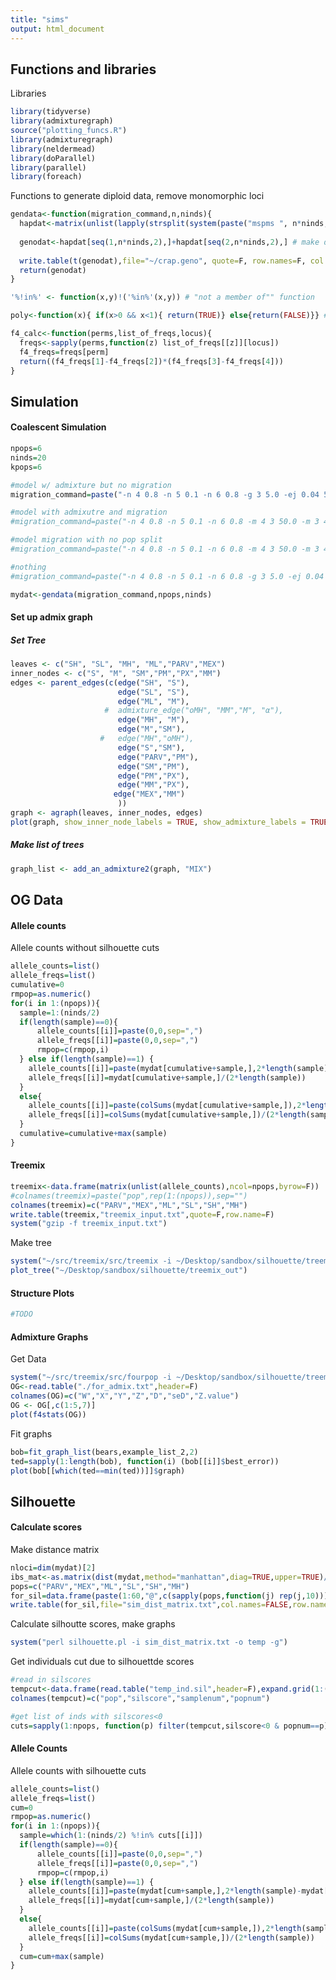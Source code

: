 ```yaml
---
title: "sims"
output: html_document
---
```


## Functions and libraries
Libraries
```r
library(tidyverse)
library(admixturegraph)
source("plotting_funcs.R")
library(admixturegraph)
library(neldermead)
library(doParallel)
library(parallel)
library(foreach)
```


Functions to generate diploid data, remove monomorphic loci
```r
gendata<-function(migration_command,n,ninds){
  hapdat<-matrix(unlist(lapply(strsplit(system(paste("mspms ", n*ninds, " 1 -t 450 -r 450 450 -I ", n, " ", paste(rep(ninds,n),collapse=" ") , " ", migration_command, " | tail -", n*ninds,sep=""),intern=T),''),as.numeric)),nrow=n*ninds,byrow=T)
  
  genodat<-hapdat[seq(1,n*ninds,2),]+hapdat[seq(2,n*ninds,2),] # make diploid 
  
  write.table(t(genodat),file="~/crap.geno", quote=F, row.names=F, col.names=F, sep="") #write genotype file
  return(genodat)
}

'%!in%' <- function(x,y)!('%in%'(x,y)) # "not a member of"" function

poly<-function(x){ if(x>0 && x<1){ return(TRUE)} else{return(FALSE)}} # find polymorphic loci

f4_calc<-function(perms,list_of_freqs,locus){
  freqs<-sapply(perms,function(z) list_of_freqs[[z]][locus])
  f4_freqs=freqs[perm]
  return((f4_freqs[1]-f4_freqs[2])*(f4_freqs[3]-f4_freqs[4]))
}
```

## Simulation
#### Coalescent Simulation
```r
npops=6
ninds=20
kpops=6

#model w/ admixture but no migration
migration_command=paste("-n 4 0.8 -n 5 0.1 -n 6 0.8 -g 3 5.0 -ej 0.04 5 4 -ej 0.06 4 3 -es 0.07 6 0.8 -ej 0.07 6 3 -ej 0.07 7 2 -ej 0.1 3 1 -ej 0.6 2 1")

#model with admixutre and migration 
#migration_command=paste("-n 4 0.8 -n 5 0.1 -n 6 0.8 -m 4 3 50.0 -m 3 4 50.0 -m 2 6 50.0 -g 3 5.0 -ej 0.04 5 4 -ej 0.06 4 3 -es 0.07 6 0.8 -ej 0.07 6 3 -ej 0.07 7 2 -ej 0.1 3 1 -ej 0.6 2 1")

#model migration with no pop split
#migration_command=paste("-n 4 0.8 -n 5 0.1 -n 6 0.8 -m 4 3 50.0 -m 3 4 50.0 -m 2 6 100.0 -g 3 5.0 -ej 0.04 5 4 -ej 0.06 4 3 -ej 0.07 6 3 -ej 0.1 3 1 -ej 0.6 2 1")

#nothing
#migration_command=paste("-n 4 0.8 -n 5 0.1 -n 6 0.8 -g 3 5.0 -ej 0.04 5 4 -ej 0.06 4 3 -ej 0.07 6 3 -ej 0.1 3 1 -ej 0.6 2 1")

mydat<-gendata(migration_command,npops,ninds)
```

#### Set up admix graph
##### Set Tree
```r
leaves <- c("SH", "SL", "MH", "ML","PARV","MEX")
inner_nodes <- c("S", "M", "SM","PM","PX","MM")
edges <- parent_edges(c(edge("SH", "S"),
                        edge("SL", "S"),
                        edge("ML", "M"),
                     #  admixture_edge("oMH", "MM","M", "α"),
                        edge("MH", "M"),                                    
                        edge("M","SM"),
                    #   edge("MH","oMH"),
                        edge("S","SM"),
                        edge("PARV","PM"),
                        edge("SM","PM"),
                        edge("PM","PX"),
                        edge("MM","PX"),
                       edge("MEX","MM")
                        ))
graph <- agraph(leaves, inner_nodes, edges)
plot(graph, show_inner_node_labels = TRUE, show_admixture_labels = TRUE)
```

##### Make list of trees
```r
graph_list <- add_an_admixture2(graph, "MIX")
```

## OG Data

#### Allele counts
Allele counts without silhouette cuts
```r
allele_counts=list()
allele_freqs=list()
cumulative=0
rmpop=as.numeric()
for(i in 1:(npops)){
  sample=1:(ninds/2)
  if(length(sample)==0){  
      allele_counts[[i]]=paste(0,0,sep=",")
      allele_freqs[[i]]=paste(0,0,sep=",")
      rmpop=c(rmpop,i)
  } else if(length(sample)==1) {
    allele_counts[[i]]=paste(mydat[cumulative+sample,],2*length(sample)-mydat[cumulative+sample,],sep=",")
    allele_freqs[[i]]=mydat[cumulative+sample,]/(2*length(sample))
  }
  else{
    allele_counts[[i]]=paste(colSums(mydat[cumulative+sample,]),2*length(sample)-colSums(mydat[cumulative+sample,]),sep=",")
    allele_freqs[[i]]=colSums(mydat[cumulative+sample,])/(2*length(sample))
  }
  cumulative=cumulative+max(sample)
}
```

#### Treemix
```r
treemix<-data.frame(matrix(unlist(allele_counts),ncol=npops,byrow=F))
#colnames(treemix)=paste("pop",rep(1:(npops)),sep="")
colnames(treemix)=c("PARV","MEX","ML","SL","SH","MH")
write.table(treemix,"treemix_input.txt",quote=F,row.name=F)
system("gzip -f treemix_input.txt")
```

Make tree
```r
system("~/src/treemix/src/treemix -i ~/Desktop/sandbox/silhouette/treemix_input.txt.gz -o treemix_out -m 1")
plot_tree("~/Desktop/sandbox/silhouette/treemix_out")
```

#### Structure Plots
```r
#TODO
```

#### Admixture Graphs
Get Data
```r
system("~/src/treemix/src/fourpop -i ~/Desktop/sandbox/silhouette/treemix_input.txt.gz -k 100 | grep -Ev 'Estimating|total|npop' | sed -e 's/,/ /g;s/;/ /' > ./for_admix.txt")
OG<-read.table("./for_admix.txt",header=F) 
colnames(OG)=c("W","X","Y","Z","D","seD","Z.value")
OG <- OG[,c(1:5,7)]
plot(f4stats(OG))
```

Fit graphs
```r
bob=fit_graph_list(bears,example_list_2,2)
ted=sapply(1:length(bob), function(i) (bob[[i]]$best_error))
plot(bob[[which(ted==min(ted))]]$graph)
```


## Silhouette

#### Calculate scores
Make distance matrix
```r
nloci=dim(mydat)[2]
ibs_mat<-as.matrix(dist(mydat,method="manhattan",diag=TRUE,upper=TRUE)/nloci)
pops=c("PARV","MEX","ML","SL","SH","MH")
for_sil=data.frame(paste(1:60,"@",c(sapply(pops,function(j) rep(j,10))),sep=""),ibs_mat)
write.table(for_sil,file="sim_dist_matrix.txt",col.names=FALSE,row.names=FALSE,quote=FALSE,sep="\t")
```

Calculate silhoutte scores, make graphs
```r
system("perl silhouette.pl -i sim_dist_matrix.txt -o temp -g")
```

Get individuals cut due to silhouettde scores
```r
#read in silscores
tempcut<-data.frame(read.table("temp_ind.sil",header=F),expand.grid(1:(ninds/2),1:npops))
colnames(tempcut)=c("pop","silscore","samplenum","popnum")

#get list of inds with silscores<0
cuts=sapply(1:npops, function(p) filter(tempcut,silscore<0 & popnum==p)$samplenum)
```

#### Allele Counts
Allele counts with silhouette cuts
```r
allele_counts=list()
allele_freqs=list()
cum=0
rmpop=as.numeric()
for(i in 1:(npops)){
  sample=which(1:(ninds/2) %!in% cuts[[i]])
  if(length(sample)==0){  
      allele_counts[[i]]=paste(0,0,sep=",")
      allele_freqs[[i]]=paste(0,0,sep=",")
      rmpop=c(rmpop,i)
  } else if(length(sample)==1) {
    allele_counts[[i]]=paste(mydat[cum+sample,],2*length(sample)-mydat[cum+sample,],sep=",")
    allele_freqs[[i]]=mydat[cum+sample,]/(2*length(sample))
  }
  else{
    allele_counts[[i]]=paste(colSums(mydat[cum+sample,]),2*length(sample)-colSums(mydat[cum+sample,]),sep=",")
    allele_freqs[[i]]=colSums(mydat[cum+sample,])/(2*length(sample))
  }
  cum=cum+max(sample)
}
```



